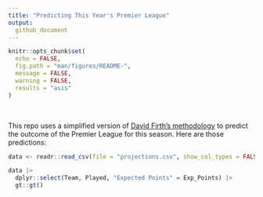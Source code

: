 ```yaml
---
title: "Predicting This Year's Premier League"
output: 
  github_document
---
```


<!-- README.md is generated from README.Rmd. Please edit that file -->

```r
knitr::opts_chunk$set(
  echo = FALSE,
  fig.path = "man/figures/README-",
  message = FALSE,
  warning = FALSE,
  results = "asis"
)
```

<br/>

This repo uses a simplified version of [David Firth's methodology](https://github.com/DavidFirth/alt3code) to predict the outcome of the Premier League for this season. Here are those predictions:

```r
data <- readr::read_csv(file = "projections.csv", show_col_types = FALSE)

data |> 
  dplyr::select(Team, Played, "Expected Points" = Exp_Points) |> 
  gt::gt()
```
